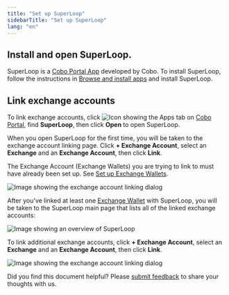 ```yaml
---
title: "Set up SuperLoop"
sidebarTitle: "Set up SuperLoop"
lang: "en"
---
```


## Install and open SuperLoop.

SuperLoop is a [Cobo Portal App](/en/portal/portal-apps/introduction) developed by Cobo. To install SuperLoop, follow the instructions in [Browse and install apps](/en/portal/portal-apps/browse-and-install) and install SuperLoop.

## Link exchange accounts

To link exchange accounts, click <img src="/en/images/common/icon_apps.svg" className="icon" alt="Icon showing the Apps tab"/> on [Cobo Portal](https://portal.cobo.com/login), find **SuperLoop**, then click **Open** to open SuperLoop.

When you open SuperLoop for the first time, you will be taken to the exchange account linking page. Click **+ Exchange Account**, select an **Exchange** and an **Exchange Account**, then click **Link**.

<Note> The Exchange Account (Exchange Wallets) you are trying to link to must have already been set up. See [Set up Exchange Wallets](/en/portal/exchange-wallets/set-up). </Note>

<img src="/en/images/portal-apps/superloop/link-exchange-account.png" className="screenshot_modal" alt="Image showing the exchange account linking dialog" />

After you've linked at least one [Exchange Wallet](/en/portal/exchange-wallets/introduction) with SuperLoop, you will be taken to the SuperLoop main page that lists all of the linked exchange accounts:

<img src="/en/images/portal-apps/superloop/superloop-overview.svg" className="screenshot_full_screen" alt="Image showing an overview of SuperLoop" />

To link additional exchange accounts, click **+ Exchange Account**, select an **Exchange** and an **Exchange Account**, then click **Link**.

<img src="/en/images/portal-apps/superloop/link-exchange-account.png" className="screenshot_modal" alt="Image showing the exchange account linking dialog" />

<Tip>Did you find this document helpful? Please [submit feedback](https://forms.zohopublic.com/cobo/form/DocumentFeedbackForm/formperma/QvLOhxJv1_JMsJ-1dleZ8Itb_7rzN-LtgvsDdxosoVI?referrername=manuals) to share your thoughts with us.</Tip>